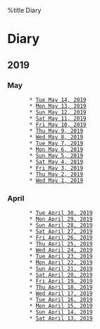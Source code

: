 %title Diary

= Diary =

== 2019 ==

=== May ===
        * [[2019-05-14|Tue May 14, 2019]]
        * [[2019-05-13|Mon May 13, 2019]]
        * [[2019-05-12|Sun May 12, 2019]]
        * [[2019-05-11|Sat May 11, 2019]]
        * [[2019-05-10|Fri May 10, 2019]]
        * [[2019-05-09|Thu May 9, 2019]]
        * [[2019-05-08|Wed May 8, 2019]]
        * [[2019-05-07|Tue May 7, 2019]]
        * [[2019-05-06|Mon May 6, 2019]]
        * [[2019-05-05|Sun May 5, 2019]]
        * [[2019-05-04|Sat May 4, 2019]]
        * [[2019-05-03|Fri May 3, 2019]]
        * [[2019-05-02|Thu May 2, 2019]]
        * [[2019-05-01|Wed May 1, 2019]]

=== April ===
        * [[2019-04-30|Tue April 30, 2019]]
        * [[2019-04-29|Mon April 29, 2019]]
        * [[2019-04-28|Sun April 28, 2019]]
        * [[2019-04-27|Sat April 27, 2019]]
        * [[2019-04-26|Fri April 26, 2019]]
        * [[2019-04-25|Thu April 25, 2019]]
        * [[2019-04-24|Wed April 24, 2019]]
        * [[2019-04-23|Tue April 23, 2019]]
        * [[2019-04-22|Mon April 22, 2019]]
        * [[2019-04-21|Sun April 21, 2019]]
        * [[2019-04-20|Sat April 20, 2019]]
        * [[2019-04-19|Fri April 19, 2019]]
        * [[2019-04-18|Thu April 18, 2019]]
        * [[2019-04-17|Wed April 17, 2019]]
        * [[2019-04-16|Tue April 16, 2019]]
        * [[2019-04-15|Mon April 15, 2019]]
        * [[2019-04-14|Sun April 14, 2019]]
        * [[2019-04-13|Sat April 13, 2019]]
